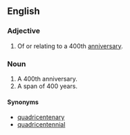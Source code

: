 ==English==

===Adjective===
{{en-adj|-}}

# {{rare}} Of or relating to a 400th [[anniversary]].

===Noun===
{{en-noun|quadringentaries}}

# A 400th anniversary.
# A span of 400 years.

====Synonyms====
* [[quadricentenary]]
* [[quadricentennial]]